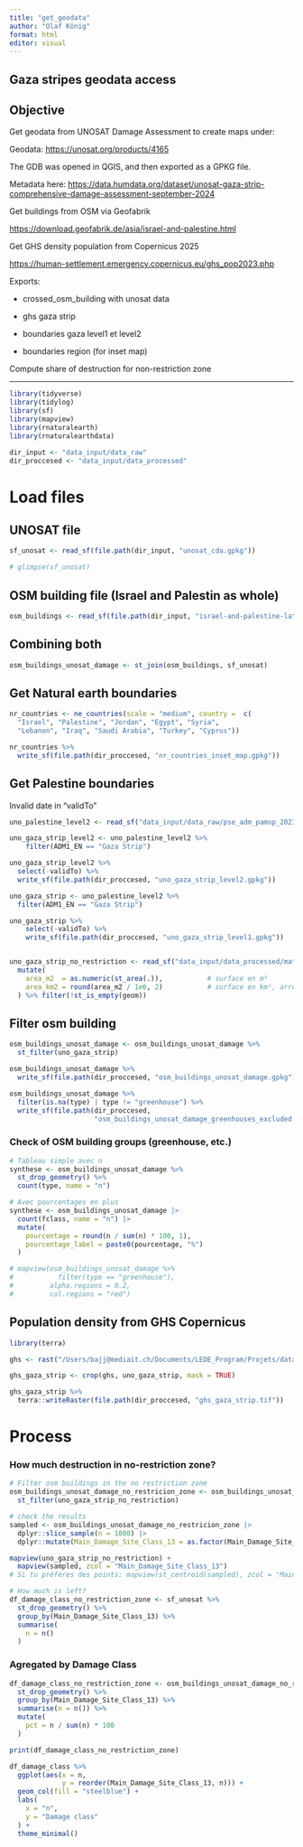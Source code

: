```yaml
---
title: "get_geodata"
author: "Olaf König"
format: html
editor: visual
---
```


## Gaza stripes geodata access

## Objective

Get geodata from UNOSAT Damage Assessment to create maps under:

Geodata: <https://unosat.org/products/4165>

The GDB was opened in QGIS, and then exported as a GPKG file.

Metadata here: <https://data.humdata.org/dataset/unosat-gaza-strip-comprehensive-damage-assessment-september-2024>

Get buildings from OSM via Geofabrik

<https://download.geofabrik.de/asia/israel-and-palestine.html>

Get GHS density population from Copernicus 2025

<https://human-settlement.emergency.copernicus.eu/ghs_pop2023.php>

Exports:

-   crossed_osm_building with unosat data

-   ghs gaza strip

-   boundaries gaza level1 et level2

-   boundaries region (for inset map)

Compute share of destruction for non-restriction zone

------------------------------------------------------------------------

```r

library(tidyverse)
library(tidylog)
library(sf)
library(mapview)
library(rnaturalearth)
library(rnaturalearthdata)
```

```r

dir_input <- "data_input/data_raw"
dir_proccesed <- "data_input/data_processed"
```

# Load files

## UNOSAT file

```r

sf_unosat <- read_sf(file.path(dir_input, "unosat_cda.gpkg"))

# glimpse(sf_unosat)
```

## OSM building file (Israel and Palestin as whole)

```r

osm_buildings <- read_sf(file.path(dir_input, "israel-and-palestine-latest-free.shp/gis_osm_buildings_a_free_1.shp"))
```

## Combining both

```r

osm_buildings_unosat_damage <- st_join(osm_buildings, sf_unosat)

```

## Get Natural earth boundaries

```r

nr_countries <- ne_countries(scale = "medium", country =  c(
  "Israel", "Palestine", "Jordan", "Egypt", "Syria",
  "Lebanon", "Iraq", "Saudi Arabia", "Turkey", "Cyprus"))
```

```r

nr_countries %>%
  write_sf(file.path(dir_proccesed, "nr_countries_inset_map.gpkg"))
```

## Get Palestine boundaries

Invalid date in "validTo"

```r

uno_palestine_level2 <- read_sf("data_input/data_raw/pse_adm_pamop_20231019_shp/pse_admbnda_adm2_pamop_20231019.shp")

uno_gaza_strip_level2 <- uno_palestine_level2 %>% 
    filter(ADM1_EN == "Gaza Strip")

uno_gaza_strip_level2 %>% 
  select(-validTo) %>% 
  write_sf(file.path(dir_proccesed, "uno_gaza_strip_level2.gpkg"))

uno_gaza_strip <- uno_palestine_level2 %>% 
  filter(ADM1_EN == "Gaza Strip")

uno_gaza_strip %>% 
    select(-validTo) %>% 
    write_sf(file.path(dir_proccesed, "uno_gaza_strip_level1.gpkg"))


uno_gaza_strip_no_restriction <- read_sf("data_input/data_processed/mathias_ocha/gaza_minus_militarized/gaza_no_restriction_clean.gpkg") %>%
  mutate(
    area_m2  = as.numeric(st_area(.)),           # surface en m²
    area_km2 = round(area_m2 / 1e6, 2)           # surface en km², arrondi à 2 décimales
  ) %>% filter(!st_is_empty(geom))
```

## Filter osm building

```r

osm_buildings_unosat_damage <- osm_buildings_unosat_damage %>%
  st_filter(uno_gaza_strip)

osm_buildings_unosat_damage %>%
  write_sf(file.path(dir_proccesed, "osm_buildings_unosat_damage.gpkg"))

osm_buildings_unosat_damage %>%
  filter(is.na(type) | type != "greenhouse") %>%
  write_sf(file.path(dir_proccesed,
                     "osm_buildings_unosat_damage_greenhouses_excluded.gpkg"))

```

### Check of OSM building groups (greenhouse, etc.)

```r
# Tableau simple avec n
synthese <- osm_buildings_unosat_damage %>% 
  st_drop_geometry() %>% 
  count(type, name = "n")

# Avec pourcentages en plus
synthese <- osm_buildings_unosat_damage |>
  count(fclass, name = "n") |>
  mutate(
    pourcentage = round(n / sum(n) * 100, 1),
    pourcentage_label = paste0(pourcentage, "%")
  )

```

```r

# mapview(osm_buildings_unosat_damage %>% 
#           filter(type == "greenhouse"), 
#         alpha.regions = 0.2, 
#         col.regions = "red")
```

## Population density from GHS Copernicus

```r
library(terra)

ghs <- rast("/Users/bajj@mediait.ch/Documents/LEDE_Program/Projets/data/population/GHS_POP_E2025_GLOBE_R2023A_4326_3ss_V1_0/GHS_POP_E2025_GLOBE_R2023A_4326_3ss_V1_0.tif")

ghs_gaza_strip <- crop(ghs, uno_gaza_strip, mask = TRUE)

ghs_gaza_strip %>%
  terra::writeRaster(file.path(dir_proccesed, "ghs_gaza_strip.tif"))
```

# Process

### How much destruction in no-restriction zone?

```r
# Filter osm buildings in the no restriction zone
osm_buildings_unosat_damage_no_restricion_zone <- osm_buildings_unosat_damage %>%
  st_filter(uno_gaza_strip_no_restriction)

# check the results
sampled <- osm_buildings_unosat_damage_no_restricion_zone |>
  dplyr::slice_sample(n = 1000) |>
  dplyr::mutate(Main_Damage_Site_Class_13 = as.factor(Main_Damage_Site_Class_13))

mapview(uno_gaza_strip_no_restriction) +
  mapview(sampled, zcol = "Main_Damage_Site_Class_13")
# Si tu préfères des points: mapview(st_centroid(sampled), zcol = "Main_Damage_Site_Class_13")
```

```r

# How much is left?
df_damage_class_no_restriction_zone <- sf_unosat %>% 
  st_drop_geometry() %>% 
  group_by(Main_Damage_Site_Class_13) %>% 
  summarise(
    n = n()
  )
```

### Agregated by **Damage Class**

```r

df_damage_class_no_restriction_zone <- osm_buildings_unosat_damage_no_restricion_zone %>% 
  st_drop_geometry() %>% 
  group_by(Main_Damage_Site_Class_13) %>% 
  summarise(n = n()) %>% 
  mutate(
    pct = n / sum(n) * 100
  )

print(df_damage_class_no_restriction_zone)
```

```r

df_damage_class %>%  
  ggplot(aes(x = n, 
             y = reorder(Main_Damage_Site_Class_13, n))) +
  geom_col(fill = "steelblue") +
  labs(
    x = "n",
    y = "Damage class"
  ) +
  theme_minimal()
```

# 
